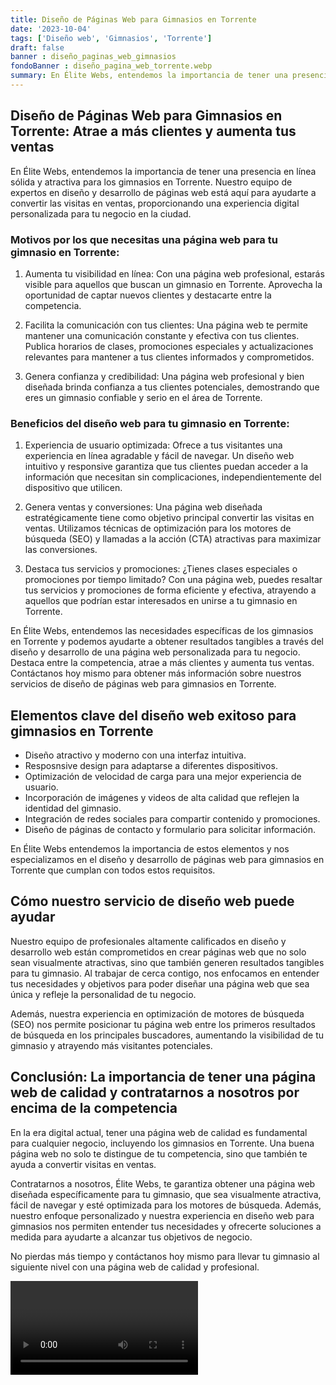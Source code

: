 ```yaml
---
title: Diseño de Páginas Web para Gimnasios en Torrente
date: '2023-10-04'
tags: ['Diseño web', 'Gimnasios', 'Torrente']
draft: false
banner : diseño_paginas_web_gimnasios
fondoBanner : diseño_pagina_web_torrente.webp
summary: En Élite Webs, entendemos la importancia de tener una presencia en línea sólida y atractiva para los gimnasios en Torrente. Nuestro equipo de expertos en diseño y desarrollo de páginas web está aquí para ayudarte a convertir las visitas en ventas, proporcionando una experiencia digital personalizada para tu negocio en la ciudad.
---
```


## Diseño de Páginas Web para Gimnasios en Torrente: Atrae a más clientes y aumenta tus ventas

En Élite Webs, entendemos la importancia de tener una presencia en línea sólida y atractiva para los gimnasios en Torrente. Nuestro equipo de expertos en diseño y desarrollo de páginas web está aquí para ayudarte a convertir las visitas en ventas, proporcionando una experiencia digital personalizada para tu negocio en la ciudad.

### Motivos por los que necesitas una página web para tu gimnasio en Torrente:

1. Aumenta tu visibilidad en línea: Con una página web profesional, estarás visible para aquellos que buscan un gimnasio en Torrente. Aprovecha la oportunidad de captar nuevos clientes y destacarte entre la competencia.

2. Facilita la comunicación con tus clientes: Una página web te permite mantener una comunicación constante y efectiva con tus clientes. Publica horarios de clases, promociones especiales y actualizaciones relevantes para mantener a tus clientes informados y comprometidos.

3. Genera confianza y credibilidad: Una página web profesional y bien diseñada brinda confianza a tus clientes potenciales, demostrando que eres un gimnasio confiable y serio en el área de Torrente.

### Beneficios del diseño web para tu gimnasio en Torrente:

1. Experiencia de usuario optimizada: Ofrece a tus visitantes una experiencia en línea agradable y fácil de navegar. Un diseño web intuitivo y responsive garantiza que tus clientes puedan acceder a la información que necesitan sin complicaciones, independientemente del dispositivo que utilicen.

2. Genera ventas y conversiones: Una página web diseñada estratégicamente tiene como objetivo principal convertir las visitas en ventas. Utilizamos técnicas de optimización para los motores de búsqueda (SEO) y llamadas a la acción (CTA) atractivas para maximizar las conversiones.

3. Destaca tus servicios y promociones: ¿Tienes clases especiales o promociones por tiempo limitado? Con una página web, puedes resaltar tus servicios y promociones de forma eficiente y efectiva, atrayendo a aquellos que podrían estar interesados en unirse a tu gimnasio en Torrente.

En Élite Webs, entendemos las necesidades específicas de los gimnasios en Torrente y podemos ayudarte a obtener resultados tangibles a través del diseño y desarrollo de una página web personalizada para tu negocio. Destaca entre la competencia, atrae a más clientes y aumenta tus ventas. Contáctanos hoy mismo para obtener más información sobre nuestros servicios de diseño de páginas web para gimnasios en Torrente.

<GifSeo />

<Cta />

## Elementos clave del diseño web exitoso para gimnasios en Torrente

- Diseño atractivo y moderno con una interfaz intuitiva.
- Resposnsive design para adaptarse a diferentes dispositivos.
- Optimización de velocidad de carga para una mejor experiencia de usuario.
- Incorporación de imágenes y videos de alta calidad que reflejen la identidad del gimnasio.
- Integración de redes sociales para compartir contenido y promociones.
- Diseño de páginas de contacto y formulario para solicitar información.

En Élite Webs entendemos la importancia de estos elementos y nos especializamos en el diseño y desarrollo de páginas web para gimnasios en Torrente que cumplan con todos estos requisitos.

## Cómo nuestro servicio de diseño web puede ayudar

Nuestro equipo de profesionales altamente calificados en diseño y desarrollo web están comprometidos en crear páginas web que no solo sean visualmente atractivas, sino que también generen resultados tangibles para tu gimnasio. Al trabajar de cerca contigo, nos enfocamos en entender tus necesidades y objetivos para poder diseñar una página web que sea única y refleje la personalidad de tu negocio.

Además, nuestra experiencia en optimización de motores de búsqueda (SEO) nos permite posicionar tu página web entre los primeros resultados de búsqueda en los principales buscadores, aumentando la visibilidad de tu gimnasio y atrayendo más visitantes potenciales.

## Conclusión: La importancia de tener una página web de calidad y contratarnos a nosotros por encima de la competencia

En la era digital actual, tener una página web de calidad es fundamental para cualquier negocio, incluyendo los gimnasios en Torrente. Una buena página web no solo te distingue de tu competencia, sino que también te ayuda a convertir visitas en ventas.

Contratarnos a nosotros, Élite Webs, te garantiza obtener una página web diseñada específicamente para tu gimnasio, que sea visualmente atractiva, fácil de navegar y esté optimizada para los motores de búsqueda. Además, nuestro enfoque personalizado y nuestra experiencia en diseño web para gimnasios nos permiten entender tus necesidades y ofrecerte soluciones a medida para ayudarte a alcanzar tus objetivos de negocio.

No pierdas más tiempo y contáctanos hoy mismo para llevar tu gimnasio al siguiente nivel con una página web de calidad y profesional.

<Video />

<CtaBot job='Gimnasios' city='Torrente'/>

<Gmaps query='Torrente+españa+maps' />